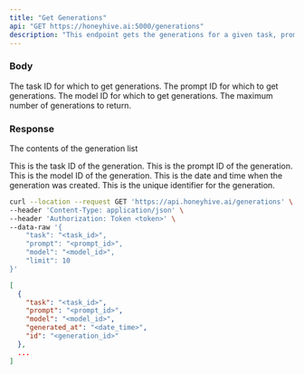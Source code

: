 ```yaml
---
title: "Get Generations"
api: "GET https://honeyhive.ai:5000/generations"
description: "This endpoint gets the generations for a given task, prompt and model."
---
```


### Body

<ParamField body="task" type="string">
  The task ID for which to get generations.
</ParamField>

<ParamField body="prompt" type="string">
  The prompt ID for which to get generations.
</ParamField>

<ParamField body="model" type="string">
  The model ID for which to get generations.
</ParamField>

<ParamField body="limit" type="integer">
  The maximum number of generations to return.
</ParamField>

### Response

<ResponseField name="data" type="array">

The contents of the generation list

<Expandable title="Toggle object">

<ResponseField name="task" type="string">
  This is the task ID of the generation.
</ResponseField>

<ResponseField name="prompt" type="string">
  This is the prompt ID of the generation.
</ResponseField>

<ResponseField name="model" type="string">
  This is the model ID of the generation.
</ResponseField>

<ResponseField name="generated_at" type="string">
  This is the date and time when the generation was created.
</ResponseField>

<ResponseField name="id" type="string">
  This is the unique identifier for the generation.
</ResponseField>

</Expandable>

</ResponseField>

<RequestExample>

```bash Example Request
curl --location --request GET 'https://api.honeyhive.ai/generations' \
--header 'Content-Type: application/json' \
--header 'Authorization: Token <token>' \
--data-raw '{
    "task": "<task_id>",
    "prompt": "<prompt_id>",
    "model": "<model_id>",
    "limit": 10
}'
```

</RequestExample>

<ResponseExample>

```json Response
[
  {
    "task": "<task_id>",
    "prompt": "<prompt_id>",
    "model": "<model_id>",
    "generated_at": "<date_time>",
    "id": "<generation_id>"
  },
  ...
]

```

</ResponseExample>